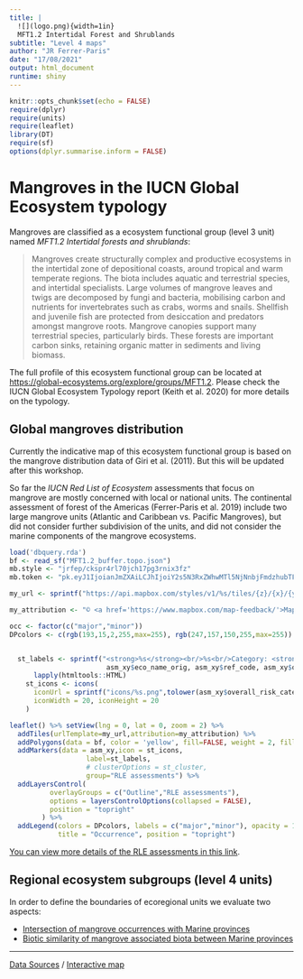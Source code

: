 ```yaml
---
title: |
  ![](logo.png){width=1in}
  MFT1.2 Intertidal Forest and Shrublands
subtitle: "Level 4 maps"
author: "JR Ferrer-Paris"
date: "17/08/2021"
output: html_document
runtime: shiny
---
```


```r
knitr::opts_chunk$set(echo = FALSE)
require(dplyr)
require(units)
require(leaflet)
library(DT)
require(sf)
options(dplyr.summarise.inform = FALSE)
```

# Mangroves in the IUCN Global Ecosystem typology

Mangroves are classified as a ecosystem functional group (level 3 unit) named *MFT1.2 Intertidal forests and shrublands*:

> Mangroves create structurally complex and productive ecosystems in the intertidal zone of depositional coasts, around tropical and warm temperate regions. The biota includes aquatic and terrestrial species, and intertidal specialists. Large volumes of mangrove leaves and twigs are decomposed by fungi and bacteria, mobilising carbon and nutrients for invertebrates such as crabs, worms and snails. Shellfish and juvenile fish are protected from desiccation and predators amongst mangrove roots. Mangrove canopies support many terrestrial species, particularly birds. These forests are important carbon sinks, retaining organic matter in sediments and living biomass.

The full profile of this ecosystem functional group can be located at <https://global-ecosystems.org/explore/groups/MFT1.2>. Please check the IUCN Global Ecosystem Typology report (Keith et al. 2020) for more details on the typology.

## Global mangroves distribution

Currently the indicative map of this ecosystem functional group is based on the mangrove distribution data of Giri et al. (2011). But this will be updated after this workshop. 

So far the *IUCN Red List of Ecosystem* assessments that focus on mangrove are mostly concerned with local or national units. The continental assessment of forest of the Americas (Ferrer-Paris et al. 2019) include two large mangrove units (Atlantic and Caribbean vs. Pacific Mangroves), but did not consider further subdivision of the units, and did not consider the marine components of the mangrove ecosystems.

```r
load('dbquery.rda')
bf <- read_sf("MFT1.2_buffer.topo.json")
mb.style <- "jrfep/ckspr4rl70jch17pg3rnix3fz"
mb.token <- "pk.eyJ1IjoianJmZXAiLCJhIjoiY2s5N3RxZWhwMTl5NjNnbjFmdzhubTFjdiJ9.KFBzgxBPjKnERRfR9awR_g"

my_url <- sprintf("https://api.mapbox.com/styles/v1/%s/tiles/{z}/{x}/{y}?access_token=%s",mb.style,mb.token)

my_attribution <- "© <a href='https://www.mapbox.com/map-feedback/'>Mapbox</a> CC-BY-4.0 <a href='https://global-ecosystems.org/explore/groups/MFT1.2'>IUCN Global Ecosystem Typology</a>"

occ <- factor(c("major","minor"))
DPcolors <- c(rgb(193,15,2,255,max=255), rgb(247,157,150,255,max=255))


  st_labels <- sprintf("<strong>%s</strong><br/>%s<br/>Category: <strong>%s</strong>",
                        asm_xy$eco_name_orig, asm_xy$ref_code, asm_xy$overall_risk_category ) %>%
      lapply(htmltools::HTML)
    st_icons <- icons(
      iconUrl = sprintf("icons/%s.png",tolower(asm_xy$overall_risk_category)),
      iconWidth = 20, iconHeight = 20
    )

leaflet() %>% setView(lng = 0, lat = 0, zoom = 2) %>% 
  addTiles(urlTemplate=my_url,attribution=my_attribution) %>% 
  addPolygons(data = bf, color = 'yellow', fill=FALSE, weight = 2, fillOpacity = 0.15, group='Outline') %>%
  addMarkers(data = asm_xy,icon = st_icons, 
                   label=st_labels,
                   # clusterOptions = st_cluster,
                   group="RLE assessments") %>%
  addLayersControl(
          overlayGroups = c("Outline","RLE assessments"),
          options = layersControlOptions(collapsed = FALSE),
          position = "topright"
        ) %>% 
  addLegend(colors = DPcolors, labels = c("major","minor"), opacity = 1.0, 
            title = "Occurrence", position = "topright") 
```

[You can view more details of the RLE assessments in this link](rle-assessments.Rmd).

## Regional ecosystem subgroups (level 4 units)

In order to define the boundaries of ecoregional units we evaluate two aspects:

- [Intersection of mangrove occurrences with Marine provinces](marine-provinces.Rmd)
- [Biotic similarity of mangrove associated biota between Marine provinces](mangrove-species.Rmd)


---

[Data Sources](/MangrovesData/) / [Interactive map](/MangrovesMap/)
